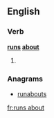 ==English==

===Verb===
'''[[runs]] [[about]]'''

# {{en-third-person singular of|run about}}

===Anagrams===
* [[runabouts#English|runabouts]]

[[fr:runs about]]
